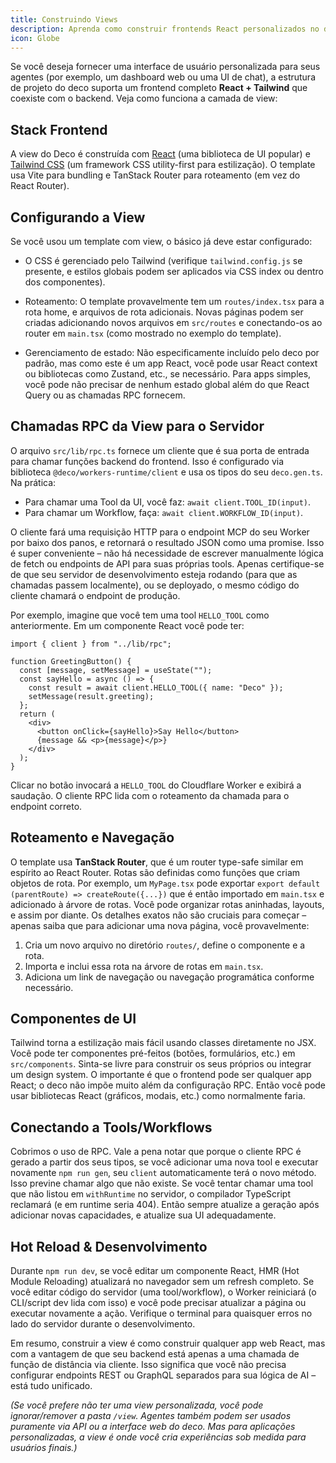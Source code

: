 ```yaml
---
title: Construindo Views
description: Aprenda como construir frontends React personalizados no deco
icon: Globe
---
```


Se você deseja fornecer uma interface de usuário personalizada para seus agentes (por exemplo, um dashboard web ou uma UI de chat), a estrutura de projeto do deco suporta um frontend completo **React + Tailwind** que coexiste com o backend. Veja como funciona a camada de view:

## Stack Frontend

A view do Deco é construída com [React](https://react.dev/) (uma biblioteca de UI popular) e [Tailwind CSS](https://tailwindcss.com/) (um framework CSS utility-first para estilização). O template usa Vite para bundling e TanStack Router para roteamento (em vez do React Router).

## Configurando a View

Se você usou um template com view, o básico já deve estar configurado:

- O CSS é gerenciado pelo Tailwind (verifique `tailwind.config.js` se presente, e estilos globais podem ser aplicados via CSS index ou dentro dos componentes).

- Roteamento: O template provavelmente tem um `routes/index.tsx` para a rota home, e arquivos de rota adicionais. Novas páginas podem ser criadas adicionando novos arquivos em `src/routes` e conectando-os ao router em `main.tsx` (como mostrado no exemplo do template).

- Gerenciamento de estado: Não especificamente incluído pelo deco por padrão, mas como este é um app React, você pode usar React context ou bibliotecas como Zustand, etc., se necessário. Para apps simples, você pode não precisar de nenhum estado global além do que React Query ou as chamadas RPC fornecem.

## Chamadas RPC da View para o Servidor

O arquivo `src/lib/rpc.ts` fornece um cliente que é sua porta de entrada para chamar funções backend do frontend. Isso é configurado via biblioteca `@deco/workers-runtime/client` e usa os tipos do seu `deco.gen.ts`. Na prática:

- Para chamar uma Tool da UI, você faz: `await client.TOOL_ID(input)`.
- Para chamar um Workflow, faça: `await client.WORKFLOW_ID(input)`.

O cliente fará uma requisição HTTP para o endpoint MCP do seu Worker por baixo dos panos, e retornará o resultado JSON como uma promise. Isso é super conveniente – não há necessidade de escrever manualmente lógica de fetch ou endpoints de API para suas próprias tools. Apenas certifique-se de que seu servidor de desenvolvimento esteja rodando (para que as chamadas passem localmente), ou se deployado, o mesmo código do cliente chamará o endpoint de produção.

Por exemplo, imagine que você tem uma tool `HELLO_TOOL` como anteriormente. Em um componente React você pode ter:

```tsx
import { client } from "../lib/rpc";

function GreetingButton() {
  const [message, setMessage] = useState("");
  const sayHello = async () => {
    const result = await client.HELLO_TOOL({ name: "Deco" });
    setMessage(result.greeting);
  };
  return (
    <div>
      <button onClick={sayHello}>Say Hello</button>
      {message && <p>{message}</p>}
    </div>
  );
}
```

Clicar no botão invocará a `HELLO_TOOL` do Cloudflare Worker e exibirá a saudação. O cliente RPC lida com o roteamento da chamada para o endpoint correto.

## Roteamento e Navegação

O template usa **TanStack Router**, que é um router type-safe similar em espírito ao React Router. Rotas são definidas como funções que criam objetos de rota. Por exemplo, um `MyPage.tsx` pode exportar `export default (parentRoute) => createRoute({...})` que é então importado em `main.tsx` e adicionado à árvore de rotas. Você pode organizar rotas aninhadas, layouts, e assim por diante. Os detalhes exatos não são cruciais para começar – apenas saiba que para adicionar uma nova página, você provavelmente:

1. Cria um novo arquivo no diretório `routes/`, define o componente e a rota.
2. Importa e inclui essa rota na árvore de rotas em `main.tsx`.
3. Adiciona um link de navegação ou navegação programática conforme necessário.

## Componentes de UI

Tailwind torna a estilização mais fácil usando classes diretamente no JSX. Você pode ter componentes pré-feitos (botões, formulários, etc.) em `src/components`. Sinta-se livre para construir os seus próprios ou integrar um design system. O importante é que o frontend pode ser qualquer app React; o deco não impõe muito além da configuração RPC. Então você pode usar bibliotecas React (gráficos, modais, etc.) como normalmente faria.

## Conectando a Tools/Workflows

Cobrimos o uso de RPC. Vale a pena notar que porque o cliente RPC é gerado a partir dos seus tipos, se você adicionar uma nova tool e executar novamente `npm run gen`, seu `client` automaticamente terá o novo método. Isso previne chamar algo que não existe. Se você tentar chamar uma tool que não listou em `withRuntime` no servidor, o compilador TypeScript reclamará (e em runtime seria 404). Então sempre atualize a geração após adicionar novas capacidades, e atualize sua UI adequadamente.

## Hot Reload & Desenvolvimento

Durante `npm run dev`, se você editar um componente React, HMR (Hot Module Reloading) atualizará no navegador sem um refresh completo. Se você editar código do servidor (uma tool/workflow), o Worker reiniciará (o CLI/script dev lida com isso) e você pode precisar atualizar a página ou executar novamente a ação. Verifique o terminal para quaisquer erros no lado do servidor durante o desenvolvimento.

Em resumo, construir a view é como construir qualquer app web React, mas com a vantagem de que seu backend está apenas a uma chamada de função de distância via cliente. Isso significa que você não precisa configurar endpoints REST ou GraphQL separados para sua lógica de AI – está tudo unificado.

_(Se você prefere não ter uma view personalizada, você pode ignorar/remover a pasta `/view`. Agentes também podem ser usados puramente via API ou a interface web do deco. Mas para aplicações personalizadas, a view é onde você cria experiências sob medida para usuários finais.)_